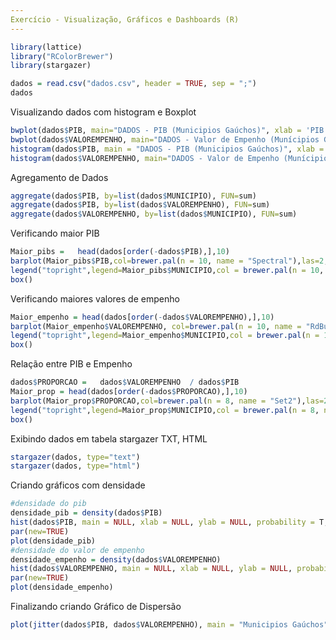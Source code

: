```yaml
---
Exercício - Visualização, Gráficos e Dashboards (R)
---
```

```r
library(lattice)
library("RColorBrewer")
library(stargazer)
```
```r
dados = read.csv("dados.csv", header = TRUE, sep = ";")
dados
```
Visualizando dados com histogram e Boxplot
```r
bwplot(dados$PIB, main="DADOS - PIB (Municipios Gaúchos)", xlab = 'PIB', col='red', outline=F)
bwplot(dados$VALOREMPENHO, main="DADOS - Valor de Empenho (Munícipios Gaúchos)", xlab = "Valores de Empenho", outline=F)
histogram(dados$PIB, main = "DADOS - PIB (Municipios Gaúchos)", xlab = "PIB", ylab="Percentual Total", col='red')
histogram(dados$VALOREMPENHO, main="DADOS - Valor de Empenho (Munícipios Gaúchos)", xlab = "Valores de Empenho", ylab="Percentual Total")
```
Agregamento de Dados 
```r
aggregate(dados$PIB, by=list(dados$MUNICIPIO), FUN=sum)
aggregate(dados$PIB, by=list(dados$VALOREMPENHO), FUN=sum)
aggregate(dados$VALOREMPENHO, by=list(dados$MUNICIPIO), FUN=sum)

```
Verificando maior PIB
```r
Maior_pibs =   head(dados[order(-dados$PIB),],10)
barplot(Maior_pibs$PIB,col=brewer.pal(n = 10, name = "Spectral"),las=2,main = "Maiores PIBS")
legend("topright",legend=Maior_pibs$MUNICIPIO,col = brewer.pal(n = 10, name = "Spectral"), lty=1:2, cex=0.8, ncol = 2,lwd=4)
box()
```
Verificando maiores valores de empenho
```r
Maior_empenho = head(dados[order(-dados$VALOREMPENHO),],10)
barplot(Maior_empenho$VALOREMPENHO, col=brewer.pal(n = 10, name = "RdBu"),las=2,main = "Maiores Empenhos")
legend("topright",legend=Maior_empenho$MUNICIPIO,col = brewer.pal(n = 10, name = "RdBu"), lty=1:2, cex=0.8, ncol = 2,lwd=4)
box()
```
Relação entre PIB e Empenho
```r
dados$PROPORCAO =   dados$VALOREMPENHO  / dados$PIB 
Maior_prop = head(dados[order(-dados$PROPORCAO),],10)
barplot(Maior_prop$PROPORCAO,col=brewer.pal(n = 8, name = "Set2"),las=2,main = "Maiores Gastos em Proporção ao PIB")
legend("topright",legend=Maior_prop$MUNICIPIO,col = brewer.pal(n = 8, name = "Set2"), lty=1:2, cex=0.8, ncol = 2,lwd=4)
box()
```
Exibindo dados em tabela stargazer TXT, HTML
```r
stargazer(dados, type="text")
stargazer(dados, type="html")
```
Criando gráficos com densidade
```r
#densidade do pib
densidade_pib = density(dados$PIB)
hist(dados$PIB, main = NULL, xlab = NULL, ylab = NULL, probability = T, xaxt ='n', yaxt='n')
par(new=TRUE)
plot(densidade_pib)
#densidade do valor de empenho
densidade_empenho = density(dados$VALOREMPENHO)
hist(dados$VALOREMPENHO, main = NULL, xlab = NULL, ylab = NULL, probability = T, xaxt ='n', yaxt='n')
par(new=TRUE)
plot(densidade_empenho)
```
Finalizando criando Gráfico de Dispersão
```r
plot(jitter(dados$PIB, dados$VALOREMPENHO), main = "Municipios Gaúchos", pch=20, ylab = 'Empenho', xlab='PIB', col= 'orange')
```



